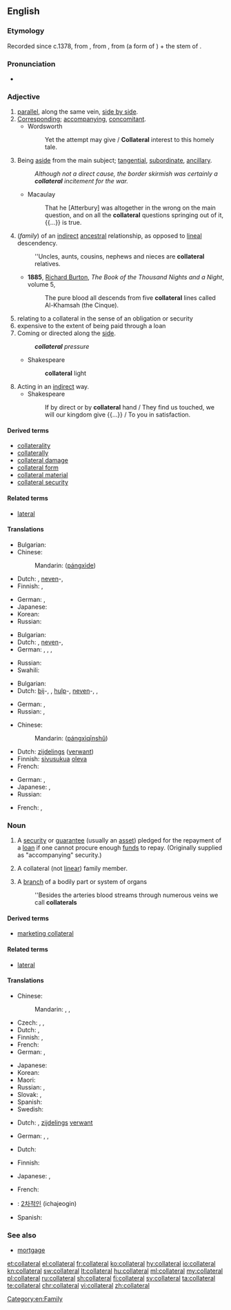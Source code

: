 ==English==

===Etymology===
Recorded since c.1378, from {{etyl|fro|en}}, from {{etyl|ML.|en}} {{term|collateralis|collaterālis|lang=la}}, from {{etyl|la|en}} {{term|col-||together with|lang=la}} (a form of {{term|con-|lang=la}}) + the stem of {{term|latus||side|lang=la}}.

===Pronunciation===
* {{IPA|/kəˈlætəɹəl/|lang=en}}

===Adjective===
{{en-adj|-}}

# [[parallel]], along the same vein, [[side by side]].
# [[corresponding|Corresponding]]; [[accompanying]], [[concomitant]].
#* Wordsworth
#*: Yet the attempt may give / '''Collateral''' interest to this homely tale.
# Being [[aside]] from the main subject; [[tangential]], [[subordinate]], [[ancillary]].
#: ''Although not a direct cause, the border skirmish was certainly a '''collateral''' incitement for the war.''
#* Macaulay
#*: That he [Atterbury] was altogether in the wrong on the main question, and on all the '''collateral''' questions springing out of it, {{...}} is true.
# (''family'') of an [[indirect]] [[ancestral]] relationship, as opposed to [[lineal]] descendency.
#: ''Uncles, aunts, cousins, nephews and nieces are '''collateral''' relatives.
#* '''1885''', [[w:Richard Francis Burton|Richard Burton]], ''The Book of the Thousand Nights and a Night'', volume 5,
#*: The pure blood all descends from five '''collateral''' lines called Al-Khamsah (the Cinque).
# relating to a collateral in the sense of an obligation or security
# expensive to the extent of being paid through a loan
# Coming or directed along the [[side]].
#: '''''collateral''' pressure''
#* Shakespeare
#*: '''collateral''' light
# Acting in an [[indirect]] way.
#* Shakespeare
#*: If by direct or by '''collateral''' hand / They find us touched, we will our kingdom give {{...}} / To you in satisfaction.

====Derived terms====
* [[collaterality]]
* [[collaterally]]
* [[collateral damage]]
* [[collateral form]]
* [[collateral material]]
* [[collateral security]]

====Related terms====
* [[lateral]]

====Translations====
{{trans-top|parallel, along the same vein}}
* Bulgarian: {{t+|bg|успореден}}
* Chinese:
*: Mandarin: {{zh-ts|[[旁系]]的|[[旁系]]的}} ([[páng]][[xì]][[de]])
* Dutch: {{t|nl|collateraal}}, [[neven]]-, {{t+|nl|zijdelings}}
* Finnish: {{t+|fi|rinnakkainen}}, {{t|fi|rinnakkais-}}
{{trans-mid}}
* German: {{t|de|nebeneinanderliegend}}, {{t+|de|benachbart}}
* Japanese: {{t|ja|傍系の|tr=bōkei no}}
* Korean: {{t|ko|평행한|tr=pyeonghaenghan}}
* Russian: {{t+|ru|боковой|tr=bokovój|sc=Cyrl}}
{{trans-bottom}}

{{trans-top|accompanying, concomitant}}
* Bulgarian: {{t+|bg|съпътствуващ}}
* Dutch: {{t|nl|collateraal}}, [[neven]]-, {{t+|nl|begeleidend}}
* German: {{t|de|Neben-}}, {{t+|de|Bei-}}, {{t|de|begleitend}}, {{t|de|Begleit-}}
{{trans-mid}}
* Russian: {{t+|ru|сопутствующий|tr=sopútstvujuščij}}
* Swahili: {{t+|sw|dhamana}}
{{trans-bottom}}

{{trans-top|aside from the main subject; tangential, subordinate, ancillary}}
* Bulgarian: {{t+|bg|косвен}}
* Dutch: [[bij]]-, {{t+|nl|bijkomstig}}, [[hulp]]-, [[neven]]-, {{t+|nl|subsidiair}}, {{t+|nl|zijdelings}}
{{trans-mid}}
* German: {{t|de|hinzukommend}}, {{t+|de|Bei-}}
* Russian: {{t+|ru|побочный|tr=pobóčnyj|sc=Cyrl}}, {{t+|ru|косвенный|tr=kósvennyj|sc=Cyrl}}
{{trans-bottom}}

{{trans-top|of an indirect, not linear ancestral family relationship}}
* Chinese:
*: Mandarin: {{zh-ts|[[旁系]][[親屬]]|[[旁系]][[亲属]]}} ([[páng]][[xì]][[qīn]][[shǔ]])
* Dutch: [[zijdelings]] ([[verwant]])
* Finnish: [[sivusuku]]a [[oleva]]
* French: {{t+|fr|collatéral}}
{{trans-mid}}
* German: {{t+|de|entfernt}}, {{t+|de|weitläufig}}
* Japanese: {{t|ja|傍系親族の|tr=bōkei-shinzoku no}}, {{t|ja|傍系縁者の|tr=bōkei-enja no}}
* Russian: {{t+|ru|боковой|tr=bokovój}}
{{trans-bottom}}

{{checktrans-top}}
* French: {{t+|fr|collatéral}}, {{t+|fr|indirecte}}
{{trans-bottom}}

===Noun===
{{wikipedia}}
{{en-noun}}

# A [[security]] or [[guarantee]] (usually an [[asset]]) pledged for the repayment of a [[loan]] if one cannot procure enough [[fund]]s to repay. (Originally supplied as "accompanying" security.)
# {{context|now|_|rare|lang=en}} A collateral (not [[linear]]) family member.
# A [[branch]] of a bodily part or system of organs
#: ''Besides the arteries blood streams through numerous veins we call '''collaterals'''

====Derived terms====
* [[marketing collateral]]

====Related terms====
* [[lateral]]

====Translations====
{{trans-top|security or guarantee}}
* Chinese:
*: Mandarin: {{t|cmn|擔保|sc=Hani}}, {{t+|cmn|担保|tr=dānbǎo|sc=Hani}}, {{t+|cmn|抵押品|tr=dǐyāpǐn|sc=Hani}}
* Czech: {{t|cs|kolaterál|m}}, {{t|cs|zajištění|n}}, {{t|cs|zástava|f}}
* Dutch: {{t|nl|onderpand|n}}, {{t+|nl|pand|n}}
* Finnish: {{t+|fi|pantti}}, {{t+|fi|vakuus}}
* French: {{t+|fr|collatéral|m}}
* German: {{t+|de|Sicherheit|f}}, {{t+|de|Pfand|m}}
{{trans-mid}}
* Japanese: {{t+|ja|担保|tr=たんぽ, tanpo|sc=Jpan}}
* Korean: {{t+|ko|담보물|sc=Kore}}
* Maori: {{t|mi|punga}}
* Russian: {{t+|ru|поручительство|n|tr=poručítelʹstvo|sc=Cyrl}}, {{t+|ru|залог|m|tr=zalóg|sc=Cyrl}}
* Slovak: {{t|sk|záloha|f}}, {{t|sk|zástava|f}}
* Spanish: {{t+|es|prenda|f}}
* Swedish: {{t+|sv|pant}}
{{trans-bottom}}

{{trans-top|collateral relative}}
* Dutch: {{t|nl|nevenverwant|m}}, [[zijdelings]] [[verwant]] {{g|m}}
{{trans-mid}}
* German: {{t|de|entfernter Verwandter|m}}, {{t|de|entfernte Verwandte|f}}, {{t|de|weitläufige Verwandtschaft|f}}
{{trans-bottom}}

{{trans-top|branch of a bodily part}}
* Dutch: {{t|nl|vertakking}}
{{trans-mid}}
{{trans-bottom}}

{{trans-top|printed materials to present business information}}
* Finnish: {{t+|fi|vakuus}}
{{trans-mid}}
* Japanese: {{t+|ja|パンフレット|tr=panfuretto}}, {{t|ja|カタログ|tr=katarogu}}
{{trans-bottom}}

{{checktrans-top}}
* French: {{t-check|fr|nantissement|m}}
{{trans-mid}}
* {{ttbc|ko}}: [[2차적인]] (ichajeogin)
* Spanish: {{t-check|es|aval}}
{{trans-bottom}}

===See also===
* [[mortgage]]

[[Category:en:Family]]

[[et:collateral]]
[[el:collateral]]
[[fr:collateral]]
[[ko:collateral]]
[[hy:collateral]]
[[io:collateral]]
[[kn:collateral]]
[[sw:collateral]]
[[lt:collateral]]
[[hu:collateral]]
[[ml:collateral]]
[[my:collateral]]
[[pl:collateral]]
[[ru:collateral]]
[[sh:collateral]]
[[fi:collateral]]
[[sv:collateral]]
[[ta:collateral]]
[[te:collateral]]
[[chr:collateral]]
[[vi:collateral]]
[[zh:collateral]]